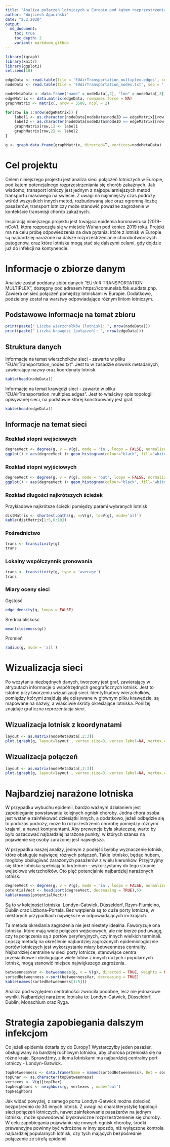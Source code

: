 ```yaml
---
title: "Analiza połączeń lotniczych w Europie pod kątem rozprzestrzeniania epidemii"
author: "Wojciech Agaciński"
date: "2.2.2020"
output:
  md_document:
    toc: true
    toc_depth: 2
    variant: markdown_github
---
```


```r
library(igraph)
library(knitr)
library(ggplot2)
set.seed(10)

edgeData <- read.table(file = 'EUAirTransportation_multiplex.edges', sep = ' ', header = FALSE)
nodeData <- read.table(file = 'EUAirTransportation_nodes.txt', sep = ' ', header = TRUE)

nodeMetaData <- data.frame("name" = nodeData[,2], "lon" = nodeData[,3], "lat" = nodeData[,4])
edgeMatrix <- data.matrix(edgeData, rownames.force = NA)
graphMatrix <- matrix(, nrow = 3588, ncol = 2)

for(row in 1:nrow(edgeMatrix)) {
    label1 <- as.character(nodeData[nodeData$nodeID == edgeMatrix[[row, 2]],]$nodeLabel)
    label2 <- as.character(nodeData[nodeData$nodeID == edgeMatrix[[row, 3]],]$nodeLabel)
    graphMatrix[row,1] <- label1
    graphMatrix[row,2] <- label2
}

g <- graph.data.frame(graphMatrix, directed=T, vertices=nodeMetaData)

```

# Cel projektu

Celem niniejszego projektu jest analiza sieci połączeń lotniczych w Europie, pod kątem potencjalnego rozprzestrzeniania się chorób zakaźnych. Jak wiadomo, transport lotniczy jest jednym z najpopularniejszych metod transportu masowego na świecie. Z uwagi na najmniejszy czas podróży wśród wszystkich innych metod, rozbudowaną sieć oraz ogromną liczbę pasażerów, transport lotniczy może stanowić poważne zagrożenie w kontekście transmisji chorób zakaźnych.

Inspiracją niniejszego projektu jest trwająca epidemia koronawirusa (2019-nCoV), która rozpoczęła się w mieście Wuhan pod koniec 2019 roku. Projekt ma na celu próbę odpowiedzenia na dwa pytania: które z lotnisk w Europie są najbardziej narażone na dalsze rozprzestrzenianie chorobotwórczych patogenów, oraz które lotniska mogą stać się dalszymi celami, gdy dojdzie już do infekcji na kontynencie.

# Informacje o zbiorze danym

Analizie został poddany zbiór danych "EU-AIR TRANSPORTATION MULTIPLEX", dostępny pod adresem https://comunelab.fbk.eu/data.php. Zawiera on sieć połączeń pomiędzy lotniskami w Europie. Dodatkowo, podzielony został na warstwy odpowiadające różnym liniom lotniczym.

## Podstawowe informacje na temat zbioru

```r

print(paste(" Liczba wierzchołków (lotnisk): ", nrow(nodeData)))
print(paste(" Liczba krawędzi (połączeń): ", nrow(edgeData)))

```

## Struktura danych

Informacje na temat wierzchołków sieci - zawarte w pliku "EUAirTransportation_nodes.txt". Jest to w zasadzie słownik metadanych, zawierający nazwy oraz koordynaty lotnisk.

```r

kable(head(nodeData))

```

Informacje na temat krawędzi sieci - zawarte w pliku "EUAirTransportation_multiplex.edges". Jest to właściwy opis topologii opisywanej sieci, na podstawie której konstruowany jest graf.

```r

kable(head(edgeData))

```

## Informacje na temat sieci

### Rozkład stopni wejściowych

```r
degreeVect <- degree(g, v = V(g), mode = 'in', loops = FALSE, normalized = FALSE)
ggplot() + aes(degreeVect )+ geom_histogram(colour="black", fill="white")
```

### Rozkład stopni wyjściowych

```r
degreeVect <- degree(g, v = V(g), mode = 'out', loops = FALSE, normalized = FALSE)
ggplot() + aes(degreeVect )+ geom_histogram(colour="black", fill="white")
```


### Rozkład długości najkrótszych ścieżek

Przykładowe najkrótsze ścieżki pomiędzy parami wybranych lotnisk

```r
distMatrix <- shortest.paths(g, v=V(g), to=V(g), mode='all')
kable(distMatrix[1:5,6:10])
```

### Pośrednictwo 

```r
trans <- transitivity(g)
trans
```

### Lokalny współczynnik gronowania

```r
trans <- transitivity(g, type = 'average')
trans
```


### Miary oceny sieci

Gęstość

```r
edge_density(g, loops = FALSE)
```

Średnia bliskość

```r

mean(closeness(g))

```

Promień

```r

radius(g, mode = 'all')


```

# Wizualizacja sieci

Po wczytaniu niezbędnych danych, tworzony jest graf, zawierający w atrybutach informacje o współrzędnych geograficznych lotnisk. Jest to istotne przy tworzeniu wizualizacji sieci. Identyfikatory wierzchołków, pomiędzy którymi znajdują się opisywane w głównym pliku krawędzie, są mapowane na nazwy, a właściwie skróty określające lotniska. Poniżej znajduje graficzna reprezentacja sieci.

## Wizualizacja lotnisk z koordynatami

```r
layout <- as.matrix(nodeMetaData[,2:3])
plot.igraph(g, layout=layout , vertex.size=3, vertex.label=NA, vertex.color = 'blue', edge.color=NA, frame=TRUE)
```

## Wizualizacja połączeń

```r
layout <- as.matrix(nodeMetaData[,2:3])
plot.igraph(g, layout=layout , vertex.size=3, vertex.label=NA, vertex.color = 'blue', edge.color='red', frame=TRUE, edge.arrow.mode = 0, edge.width=0.5)
```

# Najbardziej narażone lotniska

W przypadku wybuchu epidemii, bardzo ważnym działaniem jest zapobieganie powstawaniu kolejnych ognisk choroby. Jedna chora osoba jest wstanie zainfekować dziesiątki innych, a dodatkowo, jeżeli odbędzie się to podczas podroży, może to rozprzestrzenić chorobę pomiędzy różnymi krajami, a nawet kontynentami. Aby prewencja była skuteczna, warto by było oszacować najbardziej narażone punkty, w których szansa na pojawienie się osoby zarażonej jest największa. 

W przypadku naszej analizy, jednym z podejść byłoby wyznaczenie lotnisk, które obsługuje najwięcej różnych połączeń. Takie lotnisko, będąc hubem, mogłoby obsługiwać zarażonych pasażerów z wielu kierunków. Przyjrzyjmy się które lotniska spełniają to kryterium - wykorzystamy do tego stopnie wejściowe wierzchołków. Oto pięć potencjalnie najbardziej narażonych lotnisk:


```r
degreeVect <- degree(g, v = V(g), mode = 'in', loops = FALSE, normalized = FALSE)
potentialVect <- head(sort(degreeVect, decreasing = TRUE),5)
kable(names(potentialVect))
```

Są to w kolejności lotniska: Londyn-Gatwick, Düsseldorf, Rzym-Fiumicino, Dublin oraz Lizbona-Portela. Bez wątpienia są to duże porty lotnicze, w niektórych przypadkach największe w odpowiadających im krajach.

Ta metoda określania zagrożenia nie jest niestety idealna. Faworyzuje ona lotniska, które mają wiele połączeń wejściowych, ale nie bierze pod uwagę, czy te połączenia są z portów peryferyjnych, czy innych wielkich terminali. Lepszą metodą na określenie najbardziej zagrożonych epidemiologicznie portów lotniczych jest wykorzystanie miary betweenness centrality. Najbardziej centralne w sieci porty lotnicze, stanowiące centra przesiadkowe i obsługujące wiele lotów z innych dużych i popularnych lotnisk, mogą stanowić miejsce największego zagrożenia.


```r
betweennessVar <- betweenness(g, v = V(g), directed = TRUE, weights = NULL, nobigint = TRUE, normalized = FALSE)
sortedBetweenness <-sort(betweennessVar, decreasing = TRUE)
kable(names(sortedBetweenness[1:5]))
```

Analiza pod względem centralności zwróciła podobne, lecz nie jednakowe wyniki. Najbardziej narażone lotniska to: Londyn-Gatwick, Düsseldorf, Dublin, Monachium oraz Ryga.


# Strategia zapobiegania dalszym infekcjom

Co jeżeli epidemia dotarła by do Europy? Wystarczyłby jeden pasażer, obsługiwany na bardziej ruchliwym lotnisku, aby choroba przeniosła się na różne kraje. Sprawdźmy, z iloma lotniskami ma najbardziej centralny port lotniczy - Londyn-Gatwick.

```r
topBetweenness <- data.frame(Name = names(sortedBetweenness), Bet = sortedBetweenness)[1,1]
topChar <- as.character(topBetweenness)
vertexes <- V(g)[topChar]
topNeighbors <- neighbors(g, vertexes , mode='out')
topNeighbors

```

Jak widać powyżej, z samego portu Londyn-Gatwick można dolecieć bezpośrednio do 30 innych lotnisk. Z uwagi na charakterystykę topologii sieci połączeń lotniczych, nawet zainfekowanie pasażerów na jednym lotnisku, może spowodować błyskawiczne rozprzestrzenienie się choroby. W celu zapobiegania pojawianiu się nowych ognisk choroby, środki prewencyjne powinny być wdrożone w inny sposób, niż wyłączone kontrola najbardziej popularnych lotnisk, czy tych mających bezpośrednie połączenie ze strefą epidemii.

